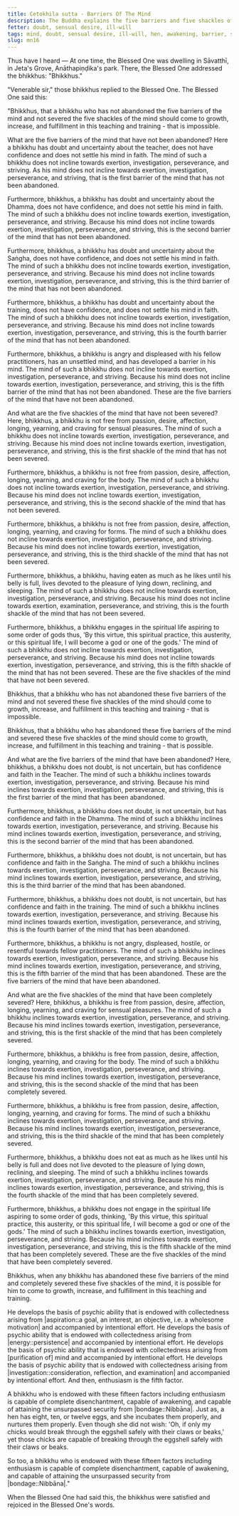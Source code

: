```yaml
---
title: Cetokhila sutta - Barriers Of The Mind
description: The Buddha explains the five barriers and five shackles of the mind that prevent a bhikkhu from coming to growth, increase, and fulfillment in his teaching and training.
fetter: doubt, sensual desire, ill-will
tags: mind, doubt, sensual desire, ill-will, hen, awakening, barrier, shackle, buddha, dhamma, sangha, training, sensual pleasure, body, forms, sleeping, sluggishness, god, mn, mn1-50
slug: mn16
---
```


Thus have I heard — At one time, the Blessed One was dwelling in Sāvatthī, in Jeta's Grove, Anāthapiṇḍika's park. There, the Blessed One addressed the bhikkhus: "Bhikkhus."

"Venerable sir," those bhikkhus replied to the Blessed One. The Blessed One said this:

"Bhikkhus, that a bhikkhu who has not abandoned the five barriers of the mind and not severed the five shackles of the mind should come to growth, increase, and fulfillment in this teaching and training - that is impossible.

What are the five barriers of the mind that have not been abandoned? Here a bhikkhu has doubt and uncertainty about the teacher, does not have confidence and does not settle his mind in faith. The mind of such a bhikkhu does not incline towards exertion, investigation, perseverance, and striving. As his mind does not incline towards exertion, investigation, perseverance, and striving, that is the first barrier of the mind that has not been abandoned.

Furthermore, bhikkhus, a bhikkhu has doubt and uncertainty about the Dhamma, does not have confidence, and does not settle his mind in faith. The mind of such a bhikkhu does not incline towards exertion, investigation, perseverance, and striving. Because his mind does not incline towards exertion, investigation, perseverance, and striving, this is the second barrier of the mind that has not been abandoned.

Furthermore, bhikkhus, a bhikkhu has doubt and uncertainty about the Saṅgha, does not have confidence, and does not settle his mind in faith. The mind of such a bhikkhu does not incline towards exertion, investigation, perseverance, and striving. Because his mind does not incline towards exertion, investigation, perseverance, and striving, this is the third barrier of the mind that has not been abandoned.

Furthermore, bhikkhus, a bhikkhu has doubt and uncertainty about the training, does not have confidence, and does not settle his mind in faith. The mind of such a bhikkhu does not incline towards exertion, investigation, perseverance, and striving. Because his mind does not incline towards exertion, investigation, perseverance, and striving, this is the fourth barrier of the mind that has not been abandoned.

Furthermore, bhikkhus, a bhikkhu is angry and displeased with his fellow practitioners, has an unsettled mind, and has developed a barrier in his mind. The mind of such a bhikkhu does not incline towards exertion, investigation, perseverance, and striving. Because his mind does not incline towards exertion, investigation, perseverance, and striving, this is the fifth barrier of the mind that has not been abandoned. These are the five barriers of the mind that have not been abandoned.

And what are the five shackles of the mind that have not been severed? Here, bhikkhus, a bhikkhu is not free from passion, desire, affection, longing, yearning, and craving for sensual pleasures. The mind of such a bhikkhu does not incline towards exertion, investigation, perseverance, and striving. Because his mind does not incline towards exertion, investigation, perseverance, and striving, this is the first shackle of the mind that has not been severed.

Furthermore, bhikkhus, a bhikkhu is not free from passion, desire, affection, longing, yearning, and craving for the body. The mind of such a bhikkhu does not incline towards exertion, investigation, perseverance, and striving. Because his mind does not incline towards exertion, investigation, perseverance, and striving, this is the second shackle of the mind that has not been severed.

Furthermore, bhikkhus, a bhikkhu is not free from passion, desire, affection, longing, yearning, and craving for forms. The mind of such a bhikkhu does not incline towards exertion, investigation, perseverance, and striving. Because his mind does not incline towards exertion, investigation, perseverance, and striving, this is the third shackle of the mind that has not been severed.

Furthermore, bhikkhus, a bhikkhu, having eaten as much as he likes until his belly is full, lives devoted to the pleasure of lying down, reclining, and sleeping. The mind of such a bhikkhu does not incline towards exertion, investigation, perseverance, and striving. Because his mind does not incline towards exertion, examination, perseverance, and striving, this is the fourth shackle of the mind that has not been severed.

Furthermore, bhikkhus, a bhikkhu engages in the spiritual life aspiring to some order of gods thus, 'By this virtue, this spiritual practice, this austerity, or this spiritual life, I will become a god or one of the gods.' The mind of such a bhikkhu does not incline towards exertion, investigation, perseverance, and striving. Because his mind does not incline towards exertion, investigation, perseverance, and striving, this is the fifth shackle of the mind that has not been severed. These are the five shackles of the mind that have not been severed.

Bhikkhus, that a bhikkhu who has not abandoned these five barriers of the mind and not severed these five shackles of the mind should come to growth, increase, and fulfillment in this teaching and training - that is impossible.

Bhikkhus, that a bhikkhu who has abandoned these five barriers of the mind and severed these five shackles of the mind should come to growth, increase, and fulfillment in this teaching and training - that is possible.

And what are the five barriers of the mind that have been abandoned? Here, bhikkhus, a bhikkhu does not doubt, is not uncertain, but has confidence and faith in the Teacher. The mind of such a bhikkhu inclines towards exertion, investigation, perseverance, and striving. Because his mind inclines towards exertion, investigation, perseverance, and striving, this is the first barrier of the mind that has been abandoned.

Furthermore, bhikkhus, a bhikkhu does not doubt, is not uncertain, but has confidence and faith in the Dhamma. The mind of such a bhikkhu inclines towards exertion, investigation, perseverance, and striving. Because his mind inclines towards exertion, investigation, perseverance, and striving, this is the second barrier of the mind that has been abandoned.

Furthermore, bhikkhus, a bhikkhu does not doubt, is not uncertain, but has confidence and faith in the Saṅgha. The mind of such a bhikkhu inclines towards exertion, investigation, perseverance, and striving. Because his mind inclines towards exertion, investigation, perseverance, and striving, this is the third barrier of the mind that has been abandoned.

Furthermore, bhikkhus, a bhikkhu does not doubt, is not uncertain, but has confidence and faith in the training. The mind of such a bhikkhu inclines towards exertion, investigation, perseverance, and striving. Because his mind inclines towards exertion, investigation, perseverance, and striving, this is the fourth barrier of the mind that has been abandoned.

Furthermore, bhikkhus, a bhikkhu is not angry, displeased, hostile, or resentful towards fellow practitioners. The mind of such a bhikkhu inclines towards exertion, investigation, perseverance, and striving. Because his mind inclines towards exertion, investigation, perseverance, and striving, this is the fifth barrier of the mind that has been abandoned. These are the five barriers of the mind that have been abandoned.

And what are the five shackles of the mind that have been completely severed? Here, bhikkhus, a bhikkhu is free from passion, desire, affection, longing, yearning, and craving for sensual pleasures. The mind of such a bhikkhu inclines towards exertion, investigation, perseverance, and striving. Because his mind inclines towards exertion, investigation, perseverance, and striving, this is the first shackle of the mind that has been completely severed.

Furthermore, bhikkhus, a bhikkhu is free from passion, desire, affection, longing, yearning, and craving for the body. The mind of such a bhikkhu inclines towards exertion, investigation, perseverance, and striving. Because his mind inclines towards exertion, investigation, perseverance, and striving, this is the second shackle of the mind that has been completely severed.

Furthermore, bhikkhus, a bhikkhu is free from passion, desire, affection, longing, yearning, and craving for forms. The mind of such a bhikkhu inclines towards exertion, investigation, perseverance, and striving. Because his mind inclines towards exertion, investigation, perseverance, and striving, this is the third shackle of the mind that has been completely severed.

Furthermore, bhikkhus, a bhikkhu does not eat as much as he likes until his belly is full and does not live devoted to the pleasure of lying down, reclining, and sleeping. The mind of such a bhikkhu inclines towards exertion, investigation, perseverance, and striving. Because his mind inclines towards exertion, investigation, perseverance, and striving, this is the fourth shackle of the mind that has been completely severed.

Furthermore, bhikkhus, a bhikkhu does not engage in the spiritual life aspiring to some order of gods, thinking, 'By this virtue, this spiritual practice, this austerity, or this spiritual life, I will become a god or one of the gods.' The mind of such a bhikkhu inclines towards exertion, investigation, perseverance, and striving. Because his mind inclines towards exertion, investigation, perseverance, and striving, this is the fifth shackle of the mind that has been completely severed. These are the five shackles of the mind that have been completely severed.

Bhikkhus, when any bhikkhu has abandoned these five barriers of the mind and completely severed these five shackles of the mind, it is possible for him to come to growth, increase, and fulfillment in this teaching and training.

He develops the basis of psychic ability that is endowed with collectedness arising from |aspiration::a goal, an interest, an objective, i.e. a wholesome motivation| and accompanied by intentional effort. He develops the basis of psychic ability that is endowed with collectedness arising from |energy::persistence| and accompanied by intentional effort. He develops the basis of psychic ability that is endowed with collectedness arising from [purification of] mind and accompanied by intentional effort. He develops the basis of psychic ability that is endowed with collectedness arising from |investigation::consideration, reflection, and examination| and accompanied by intentional effort. And then, enthusiasm is the fifth factor.

A bhikkhu who is endowed with these fifteen factors including enthusiasm is capable of complete disenchantment, capable of awakening, and capable of attaining the unsurpassed security from |bondage::Nibbāna|. Just as, a hen has eight, ten, or twelve eggs, and she incubates them properly, and nurtures them properly. Even though she did not wish: 'Oh, if only my chicks would break through the eggshell safely with their claws or beaks,' yet those chicks are capable of breaking through the eggshell safely with their claws or beaks.

So too, a bhikkhu who is endowed with these fifteen factors including enthusiasm is capable of complete disenchantment, capable of awakening, and capable of attaining the unsurpassed security from |bondage::Nibbāna|."

When the Blessed One had said this, the bhikkhus were satisfied and rejoiced in the Blessed One's words.